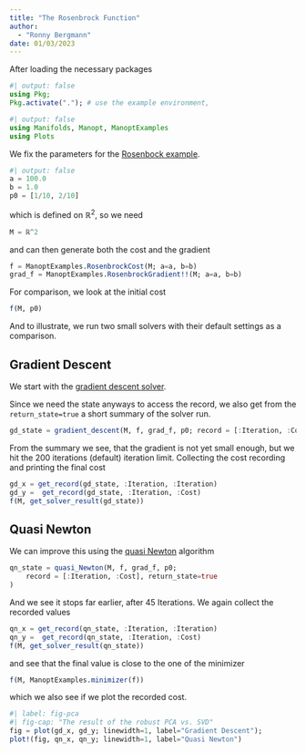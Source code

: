 ```yaml
---
title: "The Rosenbrock Function"
author:
  - "Ronny Bergmann"
date: 01/03/2023
---
```


After loading the necessary packages

```julia
#| output: false
using Pkg;
Pkg.activate("."); # use the example environment,
```

```julia
#| output: false
using Manifolds, Manopt, ManoptExamples
using Plots
```

We fix the parameters for the [Rosenbock example](@ref Rosenbrock).

```julia
#| output: false
a = 100.0
b = 1.0
p0 = [1/10, 2/10]
```

which is defined on $\mathbb R^2$, so we need

```julia
M = ℝ^2
```


and can then generate both the cost and the gradient

```julia
f = ManoptExamples.RosenbrockCost(M; a=a, b=b)
grad_f = ManoptExamples.RosenbrockGradient!!(M; a=a, b=b)
```

For comparison, we look at the initial cost

```julia
f(M, p0)
```

And to illustrate, we run two small solvers with their default settings as a comparison.

## Gradient Descent

We start with the [gradient descent solver](https://manoptjl.org/stable/solvers/gradient_descent/#Manopt.gradient_descent).

Since we need the state anyways to access the record, we also get from the `return_state=true`
a short summary of the solver run.

```julia
gd_state = gradient_descent(M, f, grad_f, p0; record = [:Iteration, :Cost], return_state=true)
```


From the summary we see, that the gradient is not yet small enough, but we hit
the 200 iterations (default) iteration limit.
Collecting the cost recording and printing the final cost

```julia
gd_x = get_record(gd_state, :Iteration, :Iteration)
gd_y =  get_record(gd_state, :Iteration, :Cost)
f(M, get_solver_result(gd_state))
```

## Quasi Newton

We can improve this using the [quasi Newton](https://manoptjl.org/stable/solvers/quasi_Newton/#Manopt.quasi_Newton) algorithm

```julia
qn_state = quasi_Newton(M, f, grad_f, p0;
    record = [:Iteration, :Cost], return_state=true
)
```

And we see it stops far earlier, after 45 Iterations. We again collect the recorded values

```julia
qn_x = get_record(qn_state, :Iteration, :Iteration)
qn_y =  get_record(qn_state, :Iteration, :Cost)
f(M, get_solver_result(qn_state))
```

and see that the final value is close to the one of the minimizer

```julia
f(M, ManoptExamples.minimizer(f))
```

which we also see if we plot the recorded cost.

```julia
#| label: fig-pca
#| fig-cap: "The result of the robust PCA vs. SVD"
fig = plot(gd_x, gd_y; linewidth=1, label="Gradient Descent");
plot!(fig, qn_x, qn_y; linewidth=1, label="Quasi Newton")
```